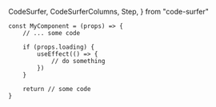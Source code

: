   CodeSurfer,
  CodeSurferColumns,
  Step,
} from "code-surfer"

<CodeSurfer>

```tsx showNumbers title="Rules of Hooks" subtitle="Don't Do this! )"
const MyComponent = (props) => {
    // ... some code

    if (props.loading) {
        useEffect(() => {
            // do something
        })
    }

    return // some code
}
```

```diff 5:8
```

</CodeSurfer>
